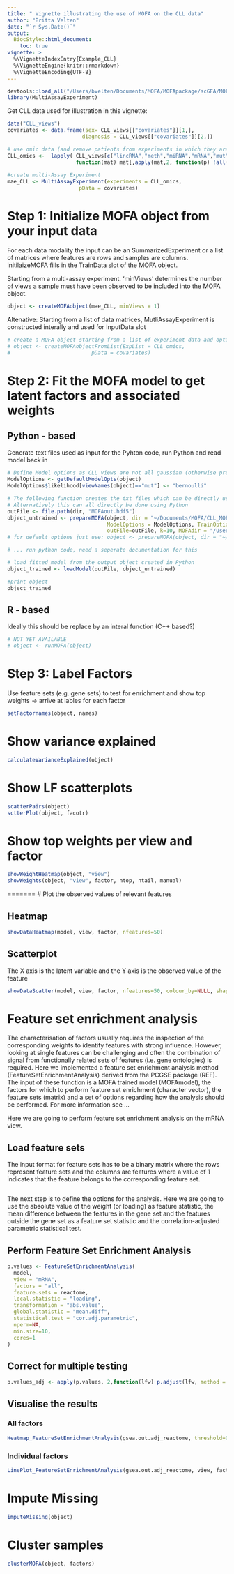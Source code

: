 ```yaml
---
title: " Vignette illustrating the use of MOFA on the CLL data"
author: "Britta Velten"
date: "`r Sys.Date()`"
output:
  BiocStyle::html_document:
    toc: true
vignette: >
  %\VignetteIndexEntry{Example_CLL}
  %\VignetteEngine{knitr::rmarkdown}
  %\VignetteEncoding{UTF-8}
---
```


```r
devtools::load_all("/Users/bvelten/Documents/MOFA/MOFApackage/scGFA/MOFAtools/")
library(MultiAssayExperiment)
```

Get CLL data used for illustration in this vignette:
```r
data("CLL_views")
covariates <- data.frame(sex= CLL_views[["covariates"]][1,], 
                        diagnosis = CLL_views[["covariates"]][2,])

# use omic data (and remove patients from experiments in which they are completly unobserved)
CLL_omics <-  lapply( CLL_views[c("lincRNA","meth","miRNA","mRNA","mut","viab")], 
                      function(mat) mat[,apply(mat,2, function(p) !all(is.na(p)))]) 
                    
#create multi-Assay Experiment
mae_CLL <- MultiAssayExperiment(experiments = CLL_omics, 
                       pData = covariates)
```


# Step 1: Initialize MOFA object from your input data
For each data modality the input can be an SummarizedExperiment or a list of matrices where features are rows and samples are columns.
initilaizeMOFA fills in the TrainData slot of the MOFA object.

Starting from a multi-assay experiment. 'minViews' determines the number of views a sample must have been observed to be included into the MOFA object.
```r
object <- createMOFAobject(mae_CLL, minViews = 1)
```

Altenative: Starting from a list of data matrices, MutliAssayExperiment is constructed interally and used for InputData slot
```r
# create a MOFA object starting from a list of experiment data and optional covariates on the samples
# object <- createMOFAobjectFromList(ExpList = CLL_omics,
#                          pData = covariates)
```


# Step 2: Fit the MOFA model to get latent factors and associated weights

## Python - based
Generate text files used as input for the Pyhton code, run Python and read model back in
```r
# Define Model options as CLL views are not all gaussian (otherwise prepareMOFA can be used without ModelOptions argument to obtain defaults)
ModelOptions <- getDefaultModelOpts(object)
ModelOptions$likelihood[viewNames(object)=="mut"] <- "bernoulli"

# The following function creates the txt files which can be directly used as input for Python-MOFA and sets the model and training options
# Alternatively this can all directly be done using Python
outFile <- file.path(dir, "MOFAout.hdf5")
object_untrained <- prepareMOFA(object, dir = "~/Documents/MOFA/CLL_MOFA_data/testPipeline", 
                                ModelOptions = ModelOptions, TrainOptions = NULL,
                                outFile=outFile, k=10, MOFAdir = "/Users/bvelten/Documents/MOFApackage/scGFA/scGFA/run")
# for default options just use: object <- prepareMOFA(object, dir = "~/Documents/MOFA/CLL_MOFA_data/testPipeline")

# ... run python code, need a seperate documentation for this

# load fitted model from the output object created in Python
object_trained <- loadModel(outFile, object_untrained)

#print object
object_trained
```

## R - based
Ideally this should be replace by an interal function (C++ based?)
```r
# NOT YET AVAILABLE
# object <- runMOFA(object)
```


# Step 3: Label Factors
Use feature sets (e.g. gene sets) to test for enrichment and show top weights -> arrive at lables for each factor
```r
setFactornames(object, names)
```


# Show variance explained
```r
calculateVarianceExplained(object)
```

# Show LF scatterplots
```r
scatterPairs(object)
sctterPlot(object, facotr)
```

# Show top weights per view and factor
```r
showWeightHeatmap(object, "view")
showWeights(object, "view", factor, ntop, ntail, manual)

```

=======
# Plot the observed values of relevant features

## Heatmap 
```r
showDataHeatmap(model, view, factor, nfeatures=50)
```

## Scatterplot
The X axis is the latent variable and the Y axis is the observed value of the feature
```r
showDataScatter(model, view, factor, nfeatures=50, colour_by=NULL, shape_by=NULL)
```

# Feature set enrichment analysis

The characterisation of factors usually requires the inspection of the corresponding weights to identify features with strong influence. However, looking at single features can be challenging and often the combination of signal from functionally related sets of features (i.e. gene ontologies) is required.
Here we implemented a feature set enrichment analysis method (FeatureSetEnrichmentAnalysis) derived from the PCGSE package (REF).
The input of these function is a MOFA trained model (MOFAmodel), the factors for which to perform feature set enrichment (character vector), the feature sets (matrix) and a set of options regarding how the analysis should be performed. For more information see ...

Here we are going to perform feature set enrichment analysis on the mRNA view.

## Load feature sets
The input format for feature sets has to be a binary matrix where the rows represent feature sets and the columns are features where a value of 1 indicates that the feature belongs to the corresponding feature set.
```r

```

The next step is to define the options for the analysis.
Here we are going to use the absolute value of the weight (or loading) as feature statistic, the mean difference between the features in the gene set and the features outside the gene set as a feature set statistic and the correlation-adjusted parametric statistical test.

## Perform Feature Set Enrichment Analysis
```r
p.values <- FeatureSetEnrichmentAnalysis(
  model,
  view = "mRNA", 
  factors = "all", 
  feature.sets = reactome,
  local.statistic = "loading",
  transformation = "abs.value",
  global.statistic = "mean.diff",
  statistical.test = "cor.adj.parametric",
  nperm=NA, 
  min.size=10,
  cores=1
)
```

## Correct for multiple testing
```r
p.values_adj <- apply(p.values, 2,function(lfw) p.adjust(lfw, method = "BH"))
```

## Visualise the results

### All factors 
```r
Heatmap_FeatureSetEnrichmentAnalysis(gsea.out.adj_reactome, threshold=0.1)
```

### Individual factors
```r
LinePlot_FeatureSetEnrichmentAnalysis(gsea.out.adj_reactome, view, factor, threshold=0.1, max.pathways=25)
```

# Impute Missing
```r
imputeMissing(object)
```


# Cluster samples
```r
clusterMOFA(object, factors)
```

